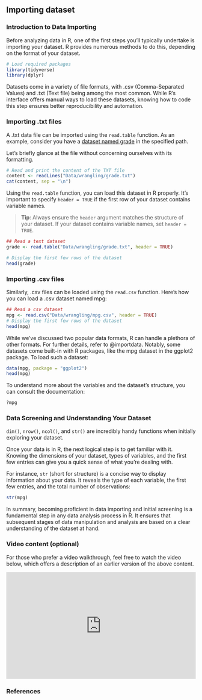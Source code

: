 ## Importing dataset {.unnumbered}

### Introduction to Data Importing

Before analyzing data in R, one of the first steps you'll typically undertake is importing your dataset. R provides numerous methods to do this, depending on the format of your dataset.

```r
# Load required packages
library(tidyverse)
library(dplyr)
```

Datasets come in a variety of file formats, with .csv (Comma-Separated Values) and .txt (Text file) being among the most common. While R's interface offers manual ways to load these datasets, knowing how to code this step ensures better reproducibility and automation.

### Importing .txt files

A .txt data file can be imported using the `read.table` function. As an example, consider you have a [dataset named grade](https://github.com/ehsanx/EpiMethods/blob/main/Data/wrangling/grade.txt) in the specified path.

Let's briefly glance at the file without concerning ourselves with its formatting.

```r
# Read and print the content of the TXT file
content <- readLines("Data/wrangling/grade.txt")
cat(content, sep = "\n")
```

Using the `read.table` function, you can load this dataset in R properly. It's important to specify `header = TRUE` if the first row of your dataset contains variable names.

> **Tip**: Always ensure the `header` argument matches the structure of your dataset. If your dataset contains variable names, set `header = TRUE`.

```r
## Read a text dataset
grade <- read.table("Data/wrangling/grade.txt", header = TRUE)

# Display the first few rows of the dataset
head(grade)
```

### Importing .csv files

Similarly, .csv files can be loaded using the `read.csv` function. Here's how you can load a .csv dataset named mpg:

```r
## Read a csv dataset
mpg <- read.csv("Data/wrangling/mpg.csv", header = TRUE)
# Display the first few rows of the dataset
head(mpg)
```

While we've discussed two popular data formats, R can handle a plethora of other formats. For further details, refer to @importdata. Notably, some datasets come built-in with R packages, like the mpg dataset in the ggplot2 package. To load such a dataset:

```r
data(mpg, package = "ggplot2")
head(mpg)
```

To understand more about the variables and the dataset's structure, you can consult the documentation:

```r
?mpg
```

### Data Screening and Understanding Your Dataset

`dim()`, `nrow()`, `ncol()`, and `str()` are incredibly handy functions when initially exploring your dataset.

Once your data is in R, the next logical step is to get familiar with it. Knowing the dimensions of your dataset, types of variables, and the first few entries can give you a quick sense of what you're dealing with.

For instance, `str` (short for structure) is a concise way to display information about your data. It reveals the type of each variable, the first few entries, and the total number of observations:

```r
str(mpg)
```

In summary, becoming proficient in data importing and initial screening is a fundamental step in any data analysis process in R. It ensures that subsequent stages of data manipulation and analysis are based on a clear understanding of the dataset at hand.

### Video content (optional)

::: callout-tip
For those who prefer a video walkthrough, feel free to watch the video below, which offers a description of an earlier version of the above content.
:::

::: {style="position: relative; padding-bottom: 56.25%; height: 0; overflow: hidden;"}
<iframe src="https://www.youtube.com/embed/3Hn1QsQHo-w" style="position: absolute; top: 0; left: 0; width: 100%; height: 100%; border:0;" allowfullscreen>

</iframe>
:::

### References
